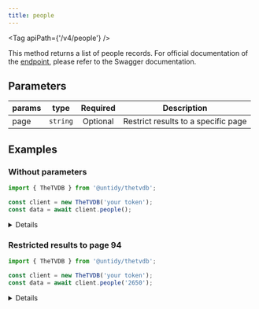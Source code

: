 ```yaml
---
title: people
---
```



<Tag apiPath={'/v4/people'} />

This method returns a list of people records. For official documentation of the
[endpoint](https://thetvdb.github.io/v4-api/#/People/getAllPeople), please refer to the Swagger
documentation.

## Parameters

| params | type     | Required | Description                         |
| ------ | -------- | :------: | ----------------------------------- |
| page   | `string` | Optional | Restrict results to a specific page |

## Examples

### Without parameters

```js {4}
import { TheTVDB } from '@untidy/thetvdb';

const client = new TheTVDB('your token');
const data = await client.people();
```

<Details>

```js
{
  status: 'success',
  data: [
    {
      id: 247831,
      name: 'Michelle Fairley',
      image: 'https://artworks.thetvdb.com/banners/v4/actor/247831/photo/62742718e0819.jpg',
      score: 0,
      // ...
    },
    // ...
  ],
  links: {
    prev: null,
    self: 'https://api4.thetvdb.com/v4/people?page=0',
    next: 'https://api4.thetvdb.com/v4/people?page=1',
    total_items: 1325224,
    page_size: 500,
  },
};
```

</Details>

### Restricted results to page 94

```js {4}
import { TheTVDB } from '@untidy/thetvdb';

const client = new TheTVDB('your token');
const data = await client.people('2650');
```

<Details>

```js
{
  status: 'success',
  data: [
    {
      id: 9120421,
      name: 'Oda Taylor',
      image: null,
      score: 0,
      // ...
    },
    // ...
  ],
  links: {
    prev: 'https://api4.thetvdb.com/v4/people?page=2649',
    self: 'https://api4.thetvdb.com/v4/people?page=2650',
    next: null,
    total_items: 1325224,
    page_size: 500,
  },
};
```

</Details>
